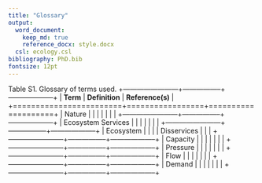 ```yaml
---
title: "Glossary"
output: 
  word_document:
    keep_md: true 
    reference_docx: style.docx
  csl: ecology.csl
bibliography: PhD.bib
fontsize: 12pt
---
```


Table S1. Glossary of terms used.
+------------------------+-----------------+--------------------+
| **Term**               | **Definition**  | **Reference(s)**   |
+========================+=================+====================+
| Nature                 |                 |                    |
|                        |                 |                    |
+------------------------+-----------------+--------------------+
| Ecosystem Services     |                 |                    |
|                        |                 |                    |
+------------------------+-----------------+--------------------+
| Ecosystem              |                 |                    |
| Disservices            |                 |                    |
+------------------------+-----------------+--------------------+
| Capacity               |                 |                    |
|                        |                 |                    |
+------------------------+-----------------+--------------------+
| Pressure               |                 |                    |
|                        |                 |                    |
+------------------------+-----------------+--------------------+
| Flow                   |                 |                    |
|                        |                 |                    |
+------------------------+-----------------+--------------------+
| Demand                 |                 |                    |
|                        |                 |                    |
+------------------------+-----------------+--------------------+